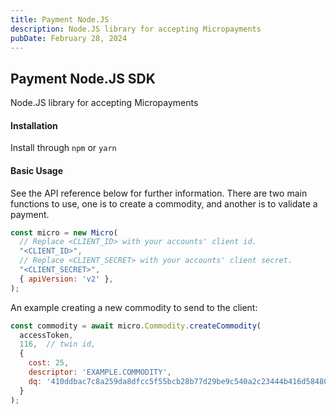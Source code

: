 ```yaml
---
title: Payment Node.JS
description: Node.JS library for accepting Micropayments
pubDate: February 28, 2024
---
```


## Payment Node.JS SDK

Node.JS library for accepting Micropayments

#### Installation

Install through `npm` or `yarn`


#### Basic Usage

See the API reference below for further information. There are two main functions to use, one is to create a commodity, and another is to validate a payment.

```javascript
const micro = new Micro(
  // Replace <CLIENT_ID> with your accounts' client id.
  "<CLIENT_ID>",
  // Replace <CLIENT_SECRET> with your accounts' client secret.
  "<CLIENT_SECRET>",
  { apiVersion: 'v2' },
);
```

An example creating a new commodity to send to the client:

```javascript
const commodity = await micro.Commodity.createCommodity(
  accessToken,
  116,  // twin id,
  {
    cost: 25,
    descriptor: 'EXAMPLE.COMMODITY',
    dq: '410ddbac7c8a259da8dfcc5f55bcb28b77d29be9c540a2c23444b416d584801c30',
  }
);
```

